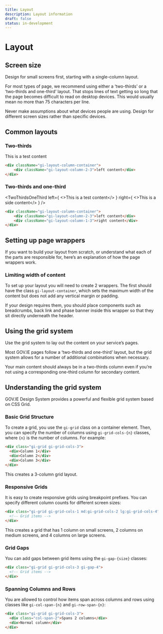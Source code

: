 ```yaml
---
title: Layout
description: Layout information
draft: false
status: in-development
---
```


# Layout

## Screen size

Design for small screens first, starting with a single-column layout.

For most types of page, we recommend using either a ‘two-thirds’ or a ‘two-thirds and one-third’ layout. That stops lines of text getting so long that the page becomes difficult to read on desktop devices. This would usually mean no more than 75 characters per line.

Never make assumptions about what devices people are using. Design for different screen sizes rather than specific devices.

## Common layouts

### Two-thirds

<TwoThirds>This is a test content</TwoThirds>

```html
<div className="gi-layout-column-container">
    <div className="gi-layout-column-2-3">left content</div>
</div>
```

### Two-thirds and one-third

<TwoThirdsOneThird 
    left={
        <>This is a test content</>
    }
    right={
        <>This is a side content</>
    } />

```html
<div className="gi-layout-column-container">
    <div className="gi-layout-column-2-3">left content</div>
    <div className="gi-layout-column-1-3">right content</div>
</div>
```

## Setting up page wrappers

If you want to build your layout from scratch, or understand what each of the parts are responsible for, here’s an explanation of how the page wrappers work.

### Limiting width of content

To set up your layout you will need to create 2 wrappers. The first should have the class `gi-layout-container`, which sets the maximum width of the content but does not add any vertical margin or padding.

If your design requires them, you should place components such as breadcrumbs, back link and phase banner inside this wrapper so that they sit directly underneath the header.

## Using the grid system

Use the grid system to lay out the content on your service’s pages.

Most GOV.IE pages follow a ‘two-thirds and one-third’ layout, but the grid system allows for a number of additional combinations when necessary.

Your main content should always be in a two-thirds column even if you’re not using a corresponding one-third column for secondary content.

## Understanding the grid system

GOV.IE Design System provides a powerful and flexible grid system based on CSS Grid. 

### Basic Grid Structure
To create a grid, you use the `gi-grid` class on a container element. Then, you can specify the number of columns using `gi-grid-cols-{n}` classes, where `{n}` is the number of columns.
For example:

```html
<div class="gi-grid gi-grid-cols-3">
  <div>Column 1</div>
  <div>Column 2</div>
  <div>Column 3</div>
</div>
```
This creates a 3-column grid layout.

### Responsive Grids
It is easy to create responsive grids using breakpoint prefixes. You can specify different column counts for different screen sizes:

```html
<div class="gi-grid gi-grid-cols-1 md:gi-grid-cols-2 lg:gi-grid-cols-4">
  <!-- Grid items -->
</div>
```
This creates a grid that has 1 column on small screens, 2 columns on medium screens, and 4 columns on large screens.

### Grid Gaps
You can add gaps between grid items using the `gi-gap-{size}` classes:

```html
<div class="gi-grid gi-grid-cols-3 gi-gap-4">
  <!-- Grid items -->
</div>
```

### Spanning Columns and Rows
You are allowed to control how items span across columns and rows using classes like `gi-col-span-{n}` and `gi-row-span-{n}`:
```html
<div class="gi-grid gi-grid-cols-3">
  <div class="col-span-2">Spans 2 columns</div>
  <div>Normal column</div>
</div>
```